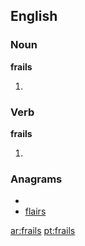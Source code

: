 ==English==

===Noun===
'''frails'''

# {{plural of|[[frail]]}}

===Verb===
'''frails'''

# {{third-person singular of|[[frail]]}}

===Anagrams===
* {{alphagram|afilrs}}
* [[flairs#English|flairs]]

[[ar:frails]]
[[pt:frails]]
